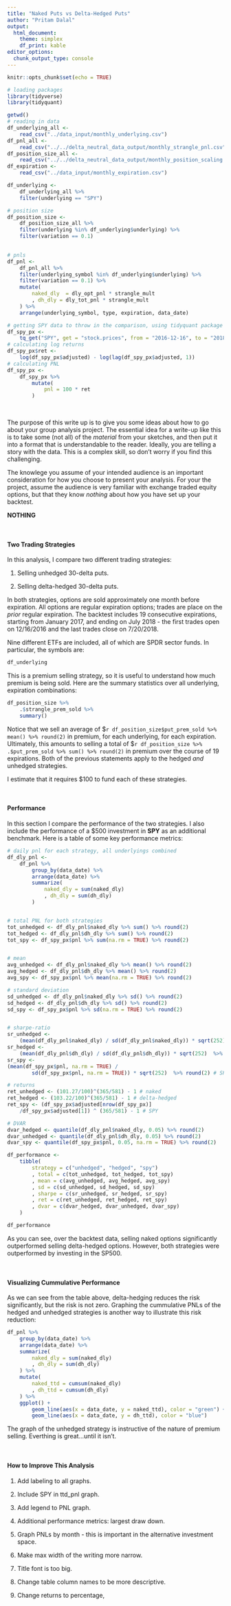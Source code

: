 ```yaml
---
title: "Naked Puts vs Delta-Hedged Puts"
author: "Pritam Dalal"
output: 
  html_document:
    theme: simplex
    df_print: kable
editor_options: 
  chunk_output_type: console
---
```


```r
knitr::opts_chunk$set(echo = TRUE)
```

```r
# loading packages
library(tidyverse)
library(tidyquant)
```

```r
getwd()
# reading in data
df_underlying_all <-
    read_csv("../data_input/monthly_underlying.csv")
df_pnl_all <- 
    read_csv("../../delta_neutral_data_output/monthly_strangle_pnl.csv")
df_position_size_all <- 
    read_csv("../../delta_neutral_data_output/monthly_position_scaling.csv")
df_expiration <-
    read_csv("../data_input/monthly_expiration.csv")
```

```r
df_underlying <-
    df_underlying_all %>% 
    filter(underlying == "SPY")

```


```r
# position size
df_position_size <- 
    df_position_size_all %>% 
    filter(underlying %in% df_underlying$underlying) %>%
    filter(variation == 0.1)

    
# pnls
df_pnl <-         
    df_pnl_all %>% 
    filter(underlying_symbol %in% df_underlying$underlying) %>%
    filter(variation == 0.1) %>% 
    mutate(
        naked_dly  = dly_opt_pnl * strangle_mult 
        , dh_dly = dly_tot_pnl * strangle_mult
    ) %>% 
    arrange(underlying_symbol, type, expiration, data_date)
```

```r
# getting SPY data to throw in the comparison, using tidyquant package
df_spy_px <- 
    tq_get("SPY", get = "stock.prices", from = "2016-12-16", to = "2018-07-20")
# calculating log returns
df_spy_px$ret <- 
    log(df_spy_px$adjusted) - log(lag(df_spy_px$adjusted, 1)) 
# calculating PNL
df_spy_px <-
    df_spy_px %>% 
        mutate(
            pnl = 100 * ret
        ) 
```


&nbsp;

The purpose of this write up is to give you some ideas about how to go about your group analysis project.  The essential idea for a write-up like this is to take some (not all) of the *material* from your sketches, and then put it into a format that is understandable to the reader.  Ideally, you are telling a story with the data.  This is a complex skill, so don't worry if you find this challenging.

The knowlege you assume of your intended audience is an important consideration for how you choose to present your analysis.  For your the project, assume the audience is very familiar with exchange traded equity options, but that they know *nothing* about how you have set up your backtest.

**NOTHING**

&nbsp;

#### Two Trading Strategies

In this analysis, I compare two different trading strategies:

1. Selling unhedged 30-delta puts. 

2. Selling delta-hedged 30-delta puts.

In both strategies, options are sold approximately one month before expiration.  All options are regular expiration options; trades are place on the *prior* regular expiration.  The backtest includes 19 consecutive expirations, starting from January 2017, and ending on July 2018 - the first trades open on 12/16/2016 and the last trades close on 7/20/2018.

Nine different ETFs are included, all of which are SPDR sector funds.  In particular, the symbols are: 

```r
df_underlying
```


This is a premium selling strategy, so it is useful to understand how much premium is being sold.  Here are the summary statistics over all underlying, expiration combinations:
```r
df_position_size %>% 
    .$strangle_prem_sold %>% 
    summary()
```

Notice that we sell an average of \$`r df_position_size$put_prem_sold %>% mean() %>% round(2)` in premium, for each underlying, for each expiration.  Ultimately, this amounts to selling a total of \$`r df_position_size %>% .$put_prem_sold %>% sum() %>% round(2)` in premium over the course of 19 expirations.  Both of the previous statements apply to the hedged *and* unhedged strategies.


I estimate that it requires \$100 to fund each of these strategies.

&nbsp;

#### Performance
In this section I compare the performance of the two strategies.  I also include the performance of a \$500 investment in **SPY** as an additional benchmark. Here is a table of some key performance metrics:

```r
# daily pnl for each strategy, all underlyings combined
df_dly_pnl <-
    df_pnl %>% 
        group_by(data_date) %>%
        arrange(data_date) %>% 
        summarize(
            naked_dly = sum(naked_dly)
            , dh_dly = sum(dh_dly) 
        )


# total PNL for both strategies
tot_unhedged <- df_dly_pnl$naked_dly %>% sum() %>% round(2)
tot_hedged <- df_dly_pnl$dh_dly %>% sum() %>% round(2)
tot_spy <- df_spy_px$pnl %>% sum(na.rm = TRUE) %>% round(2)


# mean
avg_unhedged <- df_dly_pnl$naked_dly %>% mean() %>% round(2)
avg_hedged <- df_dly_pnl$dh_dly %>% mean() %>% round(2)
avg_spy <- df_spy_px$pnl %>% mean(na.rm = TRUE) %>% round(2)

# standard deviation
sd_unhedged <- df_dly_pnl$naked_dly %>% sd() %>% round(2)
sd_hedged <- df_dly_pnl$dh_dly %>% sd() %>% round(2)
sd_spy <- df_spy_px$pnl %>% sd(na.rm = TRUE) %>% round(2)


# sharpe-ratio
sr_unhedged <- 
    (mean(df_dly_pnl$naked_dly) / sd(df_dly_pnl$naked_dly)) * sqrt(252) %>% round(2) # naked
sr_hedged <- 
    (mean(df_dly_pnl$dh_dly) / sd(df_dly_pnl$dh_dly)) * sqrt(252)  %>% round(2)# hedged
sr_spy <- 
(mean(df_spy_px$pnl, na.rm = TRUE) /
        sd(df_spy_px$pnl, na.rm = TRUE)) * sqrt(252)  %>% round(2) # SPY

# returns
ret_unhedged <- (101.27/100)^(365/581) - 1 # naked
ret_hedged <- (103.22/100)^(365/581) - 1 # delta-hedged
ret_spy <- (df_spy_px$adjusted[nrow(df_spy_px)]
    /df_spy_px$adjusted[1]) ^ (365/581) - 1 # SPY 

# DVAR
dvar_hedged <- quantile(df_dly_pnl$naked_dly, 0.05) %>% round(2)
dvar_unhedged <- quantile(df_dly_pnl$dh_dly, 0.05) %>% round(2)
dvar_spy <- quantile(df_spy_px$pnl, 0.05, na.rm = TRUE) %>% round(2)

df_performance <-
    tibble(
        strategy = c("unhedged", "hedged", "spy")
        , total = c(tot_unhedged, tot_hedged, tot_spy)
        , mean = c(avg_unhedged, avg_hedged, avg_spy)
        , sd = c(sd_unhedged, sd_hedged, sd_spy)
        , sharpe = c(sr_unhedged, sr_hedged, sr_spy)
        , ret = c(ret_unhedged, ret_hedged, ret_spy)
        , dvar = c(dvar_hedged, dvar_unhedged, dvar_spy)
    )
```



```r
df_performance
```

As you can see, over the backtest data, selling naked options significantly outperformed selling delta-hedged options.  However, both strategies were outperformed by investing in the SP500.

&nbsp;

#### Visualizing Cummulative Performance

As we can see from the table above, delta-hedging reduces the risk significantly, but the risk is not zero. Graphing the cummulative PNLs of the hedged and unhedged strategies is another way to illustrate this risk reduction:
```r
df_pnl %>% 
    group_by(data_date) %>%
    arrange(data_date) %>% 
    summarize(
        naked_dly = sum(naked_dly)
        , dh_dly = sum(dh_dly) 
    ) %>% 
    mutate(
        naked_ttd = cumsum(naked_dly)
        , dh_ttd = cumsum(dh_dly)
    ) %>% 
    ggplot() +
        geom_line(aes(x = data_date, y = naked_ttd), color = "green") +
        geom_line(aes(x = data_date, y = dh_ttd), color = "blue")

```

The graph of the unhedged strategy is instructive of the nature of premium selling.  Everthing is great...until it isn't.

&nbsp;

#### How to Improve This Analysis

1. Add labeling to all graphs.

1. Include SPY in ttd_pnl graph.

1. Add legend to PNL graph.

1. Additional performance metrics: largest draw down.

1. Graph PNLs by month - this is important in the alternative investment space.

1. Make max width of the writing more narrow.

1. Title font is too big.

1. Change table column names to be more descriptive.

1. Change returns to percentage,







